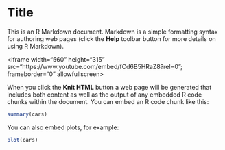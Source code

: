 Title
========================================================

This is an R Markdown document. Markdown is a simple formatting syntax for authoring web pages (click the **Help** toolbar button for more details on using R Markdown).
<div align="center">
<iframe width="560" height="315" src="https://www.youtube.com/embed/fCd6B5HRaZ8?rel=0"; frameborder="0" allowfullscreen></iframe>
</div>

When you click the **Knit HTML** button a web page will be generated that includes both content as well as the output of any embedded R code chunks within the document. You can embed an R code chunk like this:

```r
summary(cars)
```

You can also embed plots, for example:

```r
plot(cars)
```

